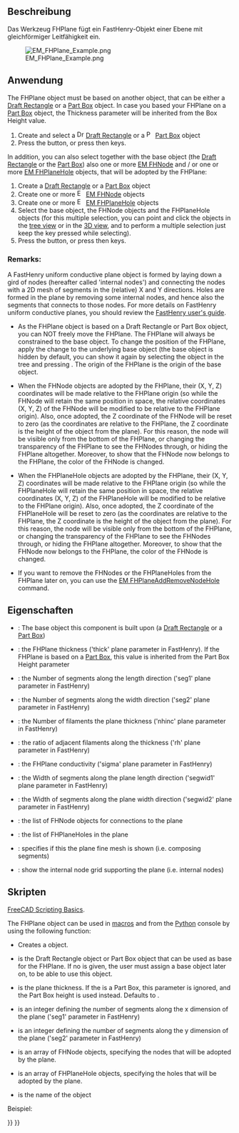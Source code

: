 <languages/>

{{Docnav
|[[EM_FHPath|FHPath]]
|[[EM_FHPlaneHole|FHPlaneHole]]
|[[EM_Workbench|EM]]
|IconL=EM_FHPath.svg
|IconR=EM_FHPlaneHole.svg
|IconC=EMWorkbench.svg
}}

{{GuiCommand
|Name=EM FHPlane
|MenuLocation=EM → FHPlane
|Workbenches=[[EM Workbench|EM]]
|Shortcut={{KEY|E}} {{KEY|P}}
|Version=0.17
|SeeAlso=[[EM_FHNode|EM FHNode]], [[EM_FHPlaneHole|EM FHPlaneHole]], [[EM_FHPlaneAddRemoveNodeHole|EM FHPlaneAddRemoveNodeHole]]
}}

<span id="Description"></span>
==Beschreibung==

Das Werkzeug FHPlane fügt ein FastHenry-Objekt einer Ebene mit gleichförmiger Leitfähigkeit ein.

[[Image:EM_FHPlane_Example.png]]

{{Caption|FastHenry FHPlane}}

<span id="Usage"></span>
==Anwendung==

The FHPlane object must be based on another object, that can be either a [[Draft_Rectangle|Draft Rectangle]] or a [[Part_Box|Part Box]] object. In case you based your FHPlane on a [[Part_Box|Part Box]] object, the Thickness parameter will be inherited from the Box Height value.

# Create and select a [[Image:Draft_Rectangle.svg|16px]] [[Draft_Rectangle|Draft Rectangle]] or a [[Image:Part_Box.svg|16px]] [[Part_Box|Part Box]] object
# Press the {{Button|[[Image:EM_FHPlane.svg|16px]] [[EM_FHPlane|EM FHPlane]]}} button, or press {{KEY|E}} then {{KEY|P}} keys.

In addition, you can also select together with the base object (the [[Draft_Rectangle|Draft Rectangle]] or the [[Part_Box|Part Box]]) also one or more [[EM_FHNode|EM FHNode]] and / or one or more [[EM_FHPlaneHole|EM FHPlaneHole]] objects, that will be adopted by the FHPlane:

# Create a [[Draft_Rectangle|Draft Rectangle]] or a [[Part_Box|Part Box]] object
# Create one or more [[Image:EM_FHNode.svg|16px]] [[EM_FHNode|EM FHNode]] objects
# Create one or more [[Image:EM_FHPlaneHole.svg|16px]] [[EM_FHPlaneHole|EM FHPlaneHole]] objects
# Select the base object, the FHNode objects and the FHPlaneHole objects (for this multiple selection, you can point and click the objects in the [[Tree_view|tree view]] or in the [[3D_view|3D view]], and to perform a multiple selection just keep the {{KEY|CTRL}} key pressed while selecting).
# Press the {{Button|[[Image:EM_FHPlane.svg|16px]] [[EM_FHPlane|EM FHPlane]]}} button, or press {{KEY|E}} then {{KEY|P}} keys.

===Remarks:===

A FastHenry uniform conductive plane object is formed by laying down a gird of nodes (hereafter called 'internal nodes') and connecting the nodes with a 2D mesh of segments in the (relative) X and Y directions. Holes are formed in the plane by removing some internal nodes, and hence also the segments that connects to those nodes.
For more details on FastHenry uniform conductive planes, you should review the [https://www.fastfieldsolvers.com/documentation.htm FastHenry user's guide].

* As the FHPlane object is based on a Draft Rectangle or Part Box object, you can NOT freely move the FHPlane. The FHPlane will always be constrained to the base object. To change the position of the FHPlane, apply the change to the underlying base object (the base object is hidden by default, you can show it again by selecting the object in the tree and pressing {{KEY|Space}}. The origin of the FHPlane is the origin of the base object.

* When the FHNode objects are adopted by the FHPlane, their (X, Y, Z) coordinates will be made relative to the FHPlane origin (so while the FHNode will retain the same position in space, the relative coordinates (X, Y, Z) of the FHNode will be modified to be relative to the FHPlane origin). Also, once adopted, the Z coordinate of the FHNode will be reset to zero (as the coordinates are relative to the FHPlane, the Z coordinate is the height of the object from the plane). For this reason, the node will be visible only from the bottom of the FHPlane, or changing the transparency of the FHPlane to see the FHNodes through, or hiding the FHPlane altogether. Moreover, to show that the FHNode now belongs to the FHPlane, the color of the FHNode is changed.

* When the FHPlaneHole objects are adopted by the FHPlane, their (X, Y, Z) coordinates will be made relative to the FHPlane origin (so while the FHPlaneHole will retain the same position in space, the relative coordinates (X, Y, Z) of the FHPlaneHole will be modified to be relative to the FHPlane origin). Also, once adopted, the Z coordinate of the FHPlaneHole will be reset to zero (as the coordinates are relative to the FHPlane, the Z coordinate is the height of the object from the plane). For this reason, the node will be visible only from the bottom of the FHPlane, or changing the transparency of the FHPlane to see the FHNodes through, or hiding the FHPlane altogether. Moreover, to show that the FHNode now belongs to the FHPlane, the color of the FHNode is changed.

* If you want to remove the FHNodes or the FHPlaneHoles from the FHPlane later on, you can use the [[EM_FHPlaneAddRemoveNodeHole|EM FHPlaneAddRemoveNodeHole]] command.

<span id="Properties"></span>
==Eigenschaften==

* {{PropertyData|Base}}: The base object this component is built upon (a [[Draft_Rectangle|Draft Rectangle]] or a [[Part_Box|Part Box]])
* {{PropertyData|Thickness}}: the FHPlane thickness ('thick' plane parameter in FastHenry). If the FHPlane is based on a [[Part_Box|Part Box]], this value is inherited from the Part Box Height parameter
* {{PropertyData|seg1}}: the Number of segments along the length direction ('seg1' plane parameter in FastHenry)
* {{PropertyData|seg2}}: the Number of segments along the width direction ('seg2' plane parameter in FastHenry)
* {{PropertyData|nhinc}}: the Number of filaments the plane thickness ('nhinc' plane parameter in FastHenry)
* {{PropertyData|rh}}: the ratio of adjacent filaments along the thickness ('rh' plane parameter in FastHenry)
* {{PropertyData|Sigma}}: the FHPlane conductivity ('sigma' plane parameter in FastHenry)
* {{PropertyData|segwid1}}: the Width of segments along the plane length direction ('segwid1' plane parameter in FastHenry)
* {{PropertyData|segwid2}}: the Width of segments along the plane width direction ('segwid2' plane parameter in FastHenry)
* {{PropertyData|Nodes}}: the list of FHNode objects for connections to the plane
* {{PropertyData|Holes}}: the list of FHPlaneHoles in the plane
* {{PropertyData|FineMesh}}: specifies if this the plane fine mesh is shown (i.e. composing segments)
* {{PropertyData|ShowNodes}}: show the internal node grid supporting the plane (i.e. internal nodes)

<span id="Scripting"></span>
==Skripten==

{{Emphasis|See also:}} [[FreeCAD_Scripting_Basics|FreeCAD Scripting Basics]].

The FHPlane object can be used in [[Macros|macros]] and from the [[Python|Python]] console by using the following function:

{{Code|code=
plane = makeFHPlane(baseobj=None, thickness=None, seg1=None, seg2=None, nodes=[], holes=[], name='FHPlane')
}}

* Creates a {{incode|FHPlane}} object.
* {{incode|baseobj}} is the Draft Rectangle object or Part Box object that can be used as base for the FHPlane. If no {{incode|baseobj}} is given, the user must assign a base object later on, to be able to use this object.
* {{incode|thickness}} is the plane thickness. If the {{incode|baseobj}} is a Part Box, this parameter is ignored, and the Part Box height is used instead. Defaults to {{incode|EMFHPLANE_DEF_THICKNESS}}.
* {{incode|seg1}} is an integer defining the number of segments along the x dimension of the plane ('seg1' parameter in FastHenry)
* {{incode|seg2}} is an integer defining the number of segments along the y dimension of the plane ('seg2' parameter in FastHenry)
* {{incode|nodes}} is an array of FHNode objects, specifying the nodes that will be adopted by the plane.
* {{incode|holes}} is an array of FHPlaneHole objects, specifying the holes that will be adopted by the plane.
* {{incode|name}} is the name of the object

Beispiel:

{{Code|code=
import FreeCAD, Draft, EM

pl = FreeCAD.Placement()
pl.Rotation.Q = (0.0,0.0,0.0,1.0)
pl.Base = FreeCAD.Vector(1.0,1.0,0.0)
rec = Draft.makeRectangle(length=10.0,height=5.0,placement=pl,face=True,support=None)

fhnode1 = EM.makeFHNode(X=1.0,Y=3.5,Z=0)
fhnode2 = EM.makeFHNode(X=8.0,Y=3.5,Z=0)

hole = EM.makeFHPlaneHole(X=6.0,Y=3.5,Z=0.0)

fhplane = EM.makeFHPlane(rect, thickness=1.0, seg1=15, seg2=15, nodes=[fhnode1, fhnode2], holes=[hole])
}}


{{Docnav
|[[EM_FHPath|FHPath]]
|[[EM_FHPlaneHole|FHPlaneHole]]
|[[EM_Workbench|EM]]
|IconL=EM_FHPath.svg
|IconR=EM_FHPlaneHole.svg
|IconC=EMWorkbench.svg
}}

{{EM Tools navi{{#translation:}}}}
{{Userdocnavi{{#translation:}}}}